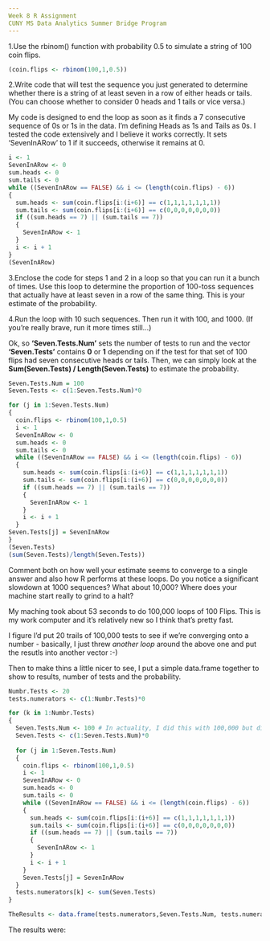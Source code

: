 ```yaml
---
Week 8 R Assignment
CUNY MS Data Analytics Summer Bridge Program
---
```


<p>1.Use the rbinom() function with probability 0.5 to simulate a string of 100 coin flips.
```r
(coin.flips <- rbinom(100,1,0.5))
```
<p>2.Write code that will test the sequence you just generated to determine whether there is a string of at least seven in a row of either heads or tails. (You can choose whether to consider 0 heads and 1 tails or vice versa.)

My code is designed to end the loop as soon as it finds a 7 consecutive sequence of 0s or 1s in the data.  I'm defining Heads as 1s and Tails as 0s.  I tested the code extensively and I believe it works correctly. It sets 'SevenInARow' to 1 if it succeeds, otherwise it remains at 0.
```r
i <- 1
SevenInARow <- 0
sum.heads <- 0
sum.tails <- 0
while ((SevenInARow == FALSE) && i <= (length(coin.flips) - 6))
{
  sum.heads <- sum(coin.flips[i:(i+6)] == c(1,1,1,1,1,1,1))
  sum.tails <- sum(coin.flips[i:(i+6)] == c(0,0,0,0,0,0,0))
  if ((sum.heads == 7) || (sum.tails == 7))
  {
    SevenInARow <- 1
  }
  i <- i + 1
}
(SevenInARow)
```
<p>3.Enclose the code for steps 1 and 2 in a loop so that you can run it a bunch of times. Use this loop to determine the proportion of 100-toss sequences that actually have at least seven in a row of the same thing. This is your estimate of the probability.
<p>4.Run the loop with 10 such sequences. Then run it with 100, and 1000. (If you're really brave, run it more times still...)

Ok, so <b>'Seven.Tests.Num'</b> sets the number of tests to run and the vector <b>'Seven.Tests'</b> contains <b>0</b> or <b>1</b> depending on if the test for that set of 100 flips had seven consecutive heads or tails.  Then, we can simply look at the <b> Sum(Seven.Tests) / Length(Seven.Tests)</b> to estimate the probability.

```r

Seven.Tests.Num = 100
Seven.Tests <- c(1:Seven.Tests.Num)*0

for (j in 1:Seven.Tests.Num)
{
  coin.flips <- rbinom(100,1,0.5)
  i <- 1
  SevenInARow <- 0
  sum.heads <- 0
  sum.tails <- 0
  while ((SevenInARow == FALSE) && i <= (length(coin.flips) - 6))
  {
    sum.heads <- sum(coin.flips[i:(i+6)] == c(1,1,1,1,1,1,1))
    sum.tails <- sum(coin.flips[i:(i+6)] == c(0,0,0,0,0,0,0))
    if ((sum.heads == 7) || (sum.tails == 7))
    {
      SevenInARow <- 1
    }
    i <- i + 1
  }
Seven.Tests[j] = SevenInARow
}
(Seven.Tests)
(sum(Seven.Tests)/length(Seven.Tests))
```

<p>Comment both on how well your estimate seems to converge to a single answer and also how R performs at these loops. Do you notice a significant slowdown at 1000 sequences? What about 10,000? Where does your machine start really to grind to a halt?

My maching took about 53 seconds to do 100,000 loops of 100 Flips. This is my work computer and it's relatively new so I think that's pretty fast.  

I figure I'd put 20 trails of 100,000 tests to see if we're converging onto a number - basically, I just threw <i>another loop</i> around the above one and put the resutls into another vector :-)

Then to make thins a little nicer to see, I put a simple data.frame together to show to results, number of tests and the probability.

```r
Numbr.Tests <- 20
tests.numerators <- c(1:Numbr.Tests)*0

for (k in 1:Numbr.Tests)
{
  Seven.Tests.Num <- 100 # In actuality, I did this with 100,000 but didn't want the 'Knit HTML' to take too long so limited this to 100 for the RMarkdown.  Results below are based on 100,000
  Seven.Tests <- c(1:Seven.Tests.Num)*0
  
  for (j in 1:Seven.Tests.Num)
  {
    coin.flips <- rbinom(100,1,0.5)
    i <- 1
    SevenInARow <- 0
    sum.heads <- 0
    sum.tails <- 0
    while ((SevenInARow == FALSE) && i <= (length(coin.flips) - 6))
    {
      sum.heads <- sum(coin.flips[i:(i+6)] == c(1,1,1,1,1,1,1))
      sum.tails <- sum(coin.flips[i:(i+6)] == c(0,0,0,0,0,0,0))
      if ((sum.heads == 7) || (sum.tails == 7))
      {
        SevenInARow <- 1
      }
      i <- i + 1
    }
    Seven.Tests[j] = SevenInARow
  }
  tests.numerators[k] <- sum(Seven.Tests)  
}

TheResults <- data.frame(tests.numerators,Seven.Tests.Num, tests.numerators/Seven.Tests.Num)
```
The results were:




